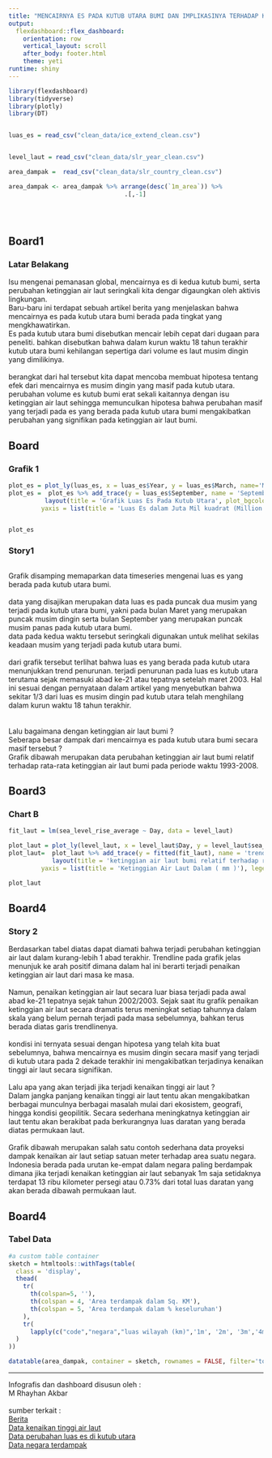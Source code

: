 ---
title: "MENCAIRNYA ES PADA KUTUB UTARA BUMI DAN IMPLIKASINYA TERHADAP KENAIKAN TINGGI AIR LAUT"
output:
  flexdashboard::flex_dashboard:
    orientation: row
    vertical_layout: scroll
    after_body: footer.html
    theme: yeti
runtime: shiny
---
<style>
.section-chart-a {
  background-color: #ff1100;
}
</style>

```{r setup, include=FALSE}
library(flexdashboard)
library(tidyverse)
library(plotly)
library(DT)


luas_es = read_csv("clean_data/ice_extend_clean.csv")


level_laut = read_csv("clean_data/slr_year_clean.csv")

area_dampak =  read_csv("clean_data/slr_country_clean.csv")

area_dampak <- area_dampak %>% arrange(desc(`1m_area`)) %>%
                                .[,-1]


  
```

Board1 
-----------------------------------------------------------------------
### Latar Belakang

Isu mengenai pemanasan global, mencairnya es di kedua kutub bumi, serta perubahan ketinggian air laut seringkali kita dengar digaungkan oleh aktivis lingkungan.
<br>
Baru-baru ini terdapat sebuah artikel berita yang menjelaskan bahwa mencairnya es pada kutub utara bumi berada pada tingkat yang mengkhawatirkan. 
<br> 
Es pada kutub utara bumi disebutkan mencair lebih cepat dari dugaan para peneliti. bahkan disebutkan bahwa dalam kurun waktu 18 tahun terakhir kutub utara bumi kehilangan sepertiga dari volume es laut musim dingin yang dimilikinya.
<br>
<br>
berangkat dari hal tersebut kita dapat mencoba membuat hipotesa tentang efek dari mencairnya es musim dingin yang masif pada kutub utara. perubahan volume es kutub bumi erat sekali kaitannya dengan isu ketinggian air laut sehingga memunculkan hipotesa bahwa perubahan masif yang terjadi pada es yang berada pada kutub utara bumi mengakibatkan perubahan yang signifikan pada ketinggian air laut bumi.


Board {data-height=450}
-----------------------------------------------------------------------

### Grafik 1

```{r}

plot_es = plot_ly(luas_es, x = luas_es$Year, y = luas_es$March, name='Maret', type = 'scatter', mode = 'lines')
plot_es =  plot_es %>% add_trace(y = luas_es$September, name = 'September', mode = 'lines') %>%
          layout(title = 'Grafik Luas Es Pada Kutub Utara', plot_bgcolor = "#e5ecf6", xaxis = list(title = 'Tahun'), 
         yaxis = list(title = 'Luas Es dalam Juta Mil kuadrat (Million Square Miles)'), legend = list(title=list(text='<b> Musim </b>')))


plot_es

```
### Story1

```{r}
```

Grafik disamping memaparkan data timeseries mengenai luas es yang berada pada kutub utara bumi.
<br>
<br>
data yang disajikan merupakan data luas es pada puncak dua musim yang terjadi pada kutub utara bumi, yakni pada bulan Maret yang merupakan puncak musim dingin serta bulan September yang merupakan puncak musim panas pada kutub utara bumi.
<br>
data pada kedua waktu tersebut seringkali digunakan untuk melihat sekilas keadaan musim yang terjadi pada kutub utara bumi.
<br>
<br>
dari grafik tersebut terlihat bahwa luas es yang berada pada kutub utara menunjukkan trend penurunan. terjadi penurunan pada luas es kutub utara terutama sejak memasuki abad ke-21 atau tepatnya setelah maret 2003. Hal ini sesuai dengan pernyataan dalam artikel yang menyebutkan bahwa sekitar 1/3 dari luas es musim dingin pad kutub utara telah menghilang dalam kurun waktu 18 tahun terakhir.
<br>
<br>
<br>
Lalu bagaimana dengan ketinggian air laut bumi ?
<br>
Seberapa besar dampak dari mencairnya es pada kutub utara bumi secara masif tersebut ?
<br> Grafik dibawah merupakan data perubahan ketinggian air laut bumi relatif terhadap rata-rata ketinggian air laut bumi pada periode waktu 1993-2008.



Board3
-----------------------------------------------------------------------

### Chart B

```{r}

fit_laut = lm(sea_level_rise_average ~ Day, data = level_laut)

plot_laut = plot_ly(level_laut, x = level_laut$Day, y = level_laut$sea_level_rise_average, name='Ketinggian air laut relatif', type = 'scatter', mode = 'lines')
plot_laut=  plot_laut %>% add_trace(y = fitted(fit_laut), name = 'trendline', mode = 'lines') %>%
            layout(title = 'ketinggian air laut bumi relatif terhadap rata-rata ketinggian air laut bumi pada periode waktu 1993-2008', plot_bgcolor = "#e5ecf6", xaxis = list(title = 'Tahun'), 
         yaxis = list(title = 'Ketinggian Air Laut Dalam ( mm )'), legend = list(title=list(text='<b> Legenda </b>')))

plot_laut

```

Board4 {data-height=400}
-----------------------------------------------------------------------
### Story 2
Berdasarkan tabel diatas dapat diamati bahwa terjadi perubahan ketinggian air laut dalam kurang-lebih 1 abad terakhir. Trendline pada grafik jelas menunjuk ke arah positif dimana dalam hal ini berarti terjadi penaikan ketinggian air laut dari masa ke masa.
<br>
<br>
Namun, penaikan ketinggian air laut secara luar biasa terjadi pada awal abad ke-21 tepatnya sejak tahun 2002/2003. Sejak saat itu grafik penaikan ketinggian air laut secara dramatis terus meningkat setiap tahunnya dalam skala yang belum pernah terjadi pada masa sebelumnya, bahkan terus berada diatas garis trendlinenya.
<br>
<br>
kondisi ini ternyata sesuai dengan hipotesa yang telah kita buat sebelumnya, bahwa mencairnya es musim dingin secara masif yang terjadi di kutub utara pada 2 dekade terakhir ini mengakibatkan terjadinya kenaikan tinggi air laut secara signifikan.
<br>
<br>
Lalu apa yang akan terjadi jika terjadi kenaikan tinggi air laut ?
<br>
Dalam jangka panjang kenaikan tinggi air laut tentu akan mengakibatkan berbagai munculnya berbagai masalah mulai dari ekosistem, geografi, hingga kondisi geopilitik. Secara sederhana meningkatnya ketinggian air laut tentu akan berakibat pada berkurangnya luas daratan yang berada diatas permukaan laut.
<br>
<br>
Grafik dibawah merupakan salah satu contoh sederhana data proyeksi dampak kenaikan air laut setiap satuan meter terhadap area suatu negara. Indonesia berada pada urutan ke-empat dalam negara paling berdampak dimana jika terjadi kenaikan ketinggian air laut sebanyak 1m saja setidaknya terdapat 13 ribu kilometer persegi atau 0.73% dari total luas daratan yang akan berada dibawah permukaan laut.

Board4 {data-height=450}
-----------------------------------------------------------------------
### Tabel Data

```{r, fig.height=12}
#a custom table container
sketch = htmltools::withTags(table(
  class = 'display',
  thead(
    tr(
      th(colspan=5, ''),
      th(colspan = 4, 'Area terdampak dalam Sq. KM'),
      th(colspan = 5, 'Area terdampak dalam % keseluruhan')
    ),
    tr(
      lapply(c("code","negara","luas wilayah (km)",'1m', '2m', '3m','4m','5m','1m', '2m', '3m','4m','5m'), th))
  )
))

datatable(area_dampak, container = sketch, rownames = FALSE, filter='top',options = list(autoWidth = TRUE, scrollY = '450px', dom='t',ordering=F))

```

***

Infografis dan dashboard disusun oleh : <br>
M Rhayhan Akbar   <br>
<br>
sumber terkait : <br>
[Berita](https://www.kompas.com/sains/read/2022/03/16/120500323/es-arktik-mencair-pada-tingkat-yang-mengkhawatirkan?page=all) <br>
[Data kenaikan tinggi air laut](https://ourworldindata.org/grapher/sea-level-rise?country=~OWID_WRL)<br>
[Data perubahan luas es di kutub utara](https://www.epa.gov/climate-indicators/climate-change-indicators-arctic-sea-ice)<br>
[Data negara terdampak](https://datacatalog.worldbank.org/search/dataset/0041449)<br>


